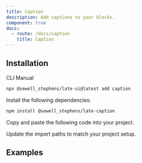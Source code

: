```yaml
---
title: Caption
description: Add captions to your blocks.
component: true
docs:
  - route: /docs/caption
    title: Caption
---
```


## Installation

<Tabs defaultValue="cli">

<TabsList>
<TabsTrigger value="cli">CLI</TabsTrigger>
<TabsTrigger value="manual">Manual</TabsTrigger>
</TabsList>
<TabsContent value="cli">

```bash
npx @sewell_stephens/late-ui@latest add caption
```

</TabsContent>

<TabsContent value="manual">

<Steps>

<Step>

Install the following dependencies:

```bash
npm install @sewell_stephens/late-caption
```

</Step>

<Step>

Copy and paste the following code into your project.

</Step>

<ComponentSource name="caption" />

<Step>

Update the import paths to match your project setup.

</Step>

</Steps>

</TabsContent>

</Tabs>

## Examples

<ComponentPreview name="playground-demo" id="media" />

<ComponentSource name="image-element" />
<ComponentSource name="media-embed-element" />
